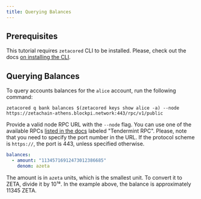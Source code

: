 ```yaml
---
title: Querying Balances
---
```


## Prerequisites

This tutorial requires `zetacored` CLI to be installed. Please, check out the
docs [on installing the CLI](/developers/cli/setup).

## Querying Balances

To query accounts balances for the `alice` account, run the following command:

```
zetacored q bank balances $(zetacored keys show alice -a) --node https://zetachain-athens.blockpi.network:443/rpc/v1/public
```

Provide a valid node RPC URL with the `--node` flag. You can use one of the
available RPCs [listed in the docs](/reference/network/api) labeled "Tendermint RPC".
Please, note that you need to specify the port number in the URL. If the
protocol scheme is `https://`, the port is 443, unless specified otherwise.

```yml
balances:
  - amount: "11345716912473012386685"
    denom: azeta
```

The amount is in `azeta` units, which is the smallest unit. To convert it to
ZETA, divide it by 10¹⁸. In the example above, the balance is approximately
11345 ZETA.
